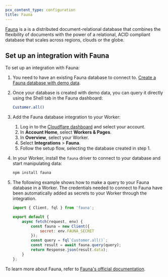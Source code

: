 ```yaml
---
pcx_content_type: configuration
title: Fauna
---
```



[Fauna](https://fauna.com/) is a is a distributed document-relational database that combines the flexibility of documents with the power of a relational, ACID compliant database that scales across regions, clouds or the globe.

<Render file="database_integrations_definition" />

## Set up an integration with Fauna

To set up an integration with Fauna:

1. You need to have an existing Fauna database to connect to. [Create a Fauna database with demo data](https://docs.fauna.com/fauna/current/get-started/quick-start/?lang=javascript#create-a-database).

2. Once your database is created with demo data, you can query it directly using the Shell tab in the Fauna dashboard:

	```sh
	Customer.all()
	```

3. Add the Fauna database integration to your Worker:

	1. Log in to the [Cloudflare dashboard](https://dash.cloudflare.com) and select your account.
	2. In **Account Home**, select **Workers & Pages**.
	3. In **Overview**, select your Worker.
	4. Select **Integrations** > **Fauna**.
	5. Follow the setup flow, selecting the database created in step 1.

4. In your Worker, install the `fauna` driver to connect to your database and start manipulating data:

	```sh
	npm install fauna
	```

5. The following example shows how to make a query to your Fauna database in a Worker. The credentials needed to connect to Fauna have been automatically added as secrets to your Worker through the integration.

	```javascript
	import { Client, fql } from 'fauna';

	export default {
		async fetch(request, env) {
			const fauna = new Client({
				secret: env.FAUNA_SECRET
			});
			const query = fql`Customer.all()`;
			const result = await fauna.query(query);
			return Response.json(result.data);
		}
	};
	```

To learn more about Fauna, refer to [Fauna's official documentation](https://docs.fauna.com/).